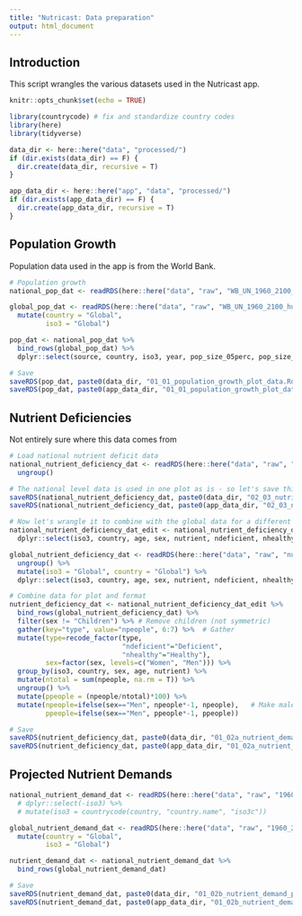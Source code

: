 ```yaml
---
title: "Nutricast: Data preparation"
output: html_document
---
```


## Introduction

This script wrangles the various datasets used in the Nutricast app.

```r
knitr::opts_chunk$set(echo = TRUE)

library(countrycode) # fix and standardize country codes
library(here)
library(tidyverse)

data_dir <- here::here("data", "processed/")
if (dir.exists(data_dir) == F) {
  dir.create(data_dir, recursive = T)
} 

app_data_dir <- here::here("app", "data", "processed/")
if (dir.exists(app_data_dir) == F) {
  dir.create(app_data_dir, recursive = T)
} 
```

## Population Growth

Population data used in the app is from the World Bank. 

```r
# Population growth
national_pop_dat <- readRDS(here::here("data", "raw", "WB_UN_1960_2100_human_population_by_country.Rds"))

global_pop_dat <- readRDS(here::here("data", "raw", "WB_UN_1960_2100_human_population_global.Rds")) %>%
  mutate(country = "Global",
         iso3 = "Global")

pop_dat <- national_pop_dat %>%
  bind_rows(global_pop_dat) %>%
  dplyr::select(source, country, iso3, year, pop_size_05perc, pop_size_50perc, pop_size_95perc)

# Save 
saveRDS(pop_dat, paste0(data_dir, "01_01_population_growth_plot_data.Rds"))
saveRDS(pop_dat, paste0(app_data_dir, "01_01_population_growth_plot_data.Rds"))
```

## Nutrient Deficiencies

Not entirely sure where this data comes from

```r
# Load national nutrient deficit data
national_nutrient_deficiency_dat <- readRDS(here::here("data", "raw", "nutr_deficiencies_by_cntry_sex_age_2011.Rds")) %>%
  ungroup()

# The national level data is used in one plot as is - so let's save this for that
saveRDS(national_nutrient_deficiency_dat, paste0(data_dir, "02_03_nutritional_health_plot_data.Rds"))
saveRDS(national_nutrient_deficiency_dat, paste0(app_data_dir, "02_03_nutritional_health_plot_data.Rds"))

# Now let's wrangle it to combine with the global data for a different plot
national_nutrient_deficiency_dat_edit <- national_nutrient_deficiency_dat %>%
  dplyr::select(iso3, country, age, sex, nutrient, ndeficient, nhealthy)

global_nutrient_deficiency_dat <- readRDS(here::here("data", "raw", "nutr_deficiencies_by_sex_age_2011.Rds")) %>%
  ungroup() %>%
  mutate(iso3 = "Global", country = "Global") %>%
  dplyr::select(iso3, country, age, sex, nutrient, ndeficient, nhealthy) 

# Combine data for plot and format
nutrient_deficiency_dat <- national_nutrient_deficiency_dat_edit %>%
  bind_rows(global_nutrient_deficiency_dat) %>%
  filter(sex != "Children") %>% # Remove children (not symmetric)
  gather(key="type", value="npeople", 6:7) %>%  # Gather
  mutate(type=recode_factor(type,
                            "ndeficient"="Deficient",
                            "nhealthy"="Healthy"),
         sex=factor(sex, levels=c("Women", "Men"))) %>% 
  group_by(iso3, country, sex, age, nutrient) %>%
  mutate(ntotal = sum(npeople, na.rm = T)) %>%
  ungroup() %>%
  mutate(ppeople = (npeople/ntotal)*100) %>%
  mutate(npeople=ifelse(sex=="Men", npeople*-1, npeople),   # Make male values negative for plotting
         ppeople=ifelse(sex=="Men", ppeople*-1, ppeople))

# Save
saveRDS(nutrient_deficiency_dat, paste0(data_dir, "01_02a_nutrient_demand_plot_data.Rds"))
saveRDS(nutrient_deficiency_dat, paste0(app_data_dir, "01_02a_nutrient_demand_plot_data.Rds"))
```

## Projected Nutrient Demands

```r
national_nutrient_demand_dat <- readRDS(here::here("data", "raw", "1960_2100_nutrient_demand_by_country.Rds")) 
  # dplyr::select(-iso3) %>%
  # mutate(iso3 = countrycode(country, "country.name", "iso3c"))

global_nutrient_demand_dat <- readRDS(here::here("data", "raw", "1960_2100_nutrient_demand_global.Rds")) %>%
  mutate(country = "Global",
         iso3 = "Global")

nutrient_demand_dat <- national_nutrient_demand_dat %>%
  bind_rows(global_nutrient_demand_dat)

# Save
saveRDS(nutrient_demand_dat, paste0(data_dir, "01_02b_nutrient_demand_plot_data.Rds"))
saveRDS(nutrient_demand_dat, paste0(app_data_dir, "01_02b_nutrient_demand_plot_data.Rds"))
```

